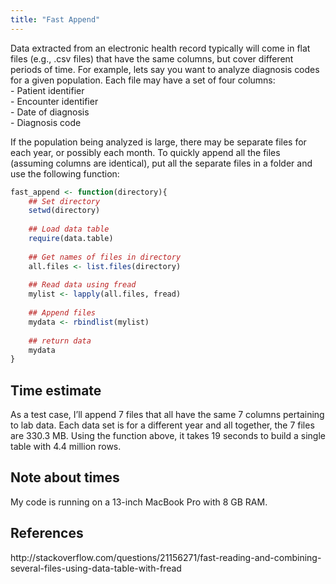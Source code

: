```yaml
---
title: "Fast Append"
---
```


Data extracted from an electronic health record typically will come in flat files (e.g., .csv files) that have the same columns, but cover different periods of time. For example, lets say you want to analyze diagnosis codes for a given population. Each file may have a set of four columns:  
- Patient identifier  
- Encounter identifier  
- Date of diagnosis  
- Diagnosis code  

If the population being analyzed is large, there may be separate files for each year, or possibly each month. To quickly append all the files (assuming columns are identical), put all the separate files in a folder and use the following function:  
```r
fast_append <- function(directory){
    ## Set directory
    setwd(directory)
    
    ## Load data table
    require(data.table)
    
    ## Get names of files in directory
    all.files <- list.files(directory)
    
    ## Read data using fread
    mylist <- lapply(all.files, fread)
    
    ## Append files
    mydata <- rbindlist(mylist)
    
    ## return data
    mydata
}
```

## Time estimate
As a test case, I'll append 7 files that all have the same 7 columns pertaining to lab data. Each data set is for a different year and all together, the 7 files are 330.3 MB. Using the function above, it takes 19 seconds to build a single table with 4.4 million rows.  

## Note about times
My code is running on a 13-inch MacBook Pro with 8 GB RAM.  

## References
http://stackoverflow.com/questions/21156271/fast-reading-and-combining-several-files-using-data-table-with-fread  